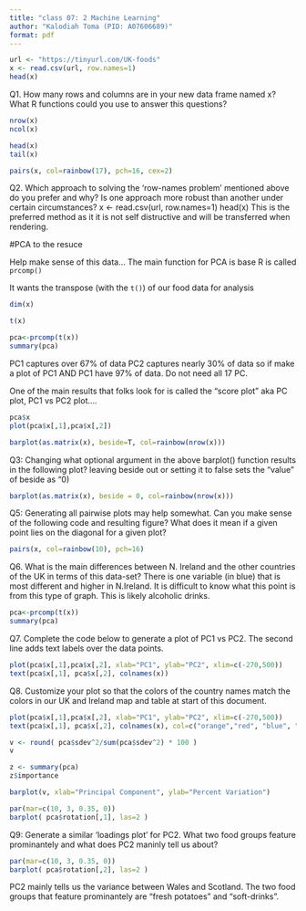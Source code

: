```yaml
---
title: "class 07: 2 Machine Learning"
author: "Kalodiah Toma (PID: A07606689)"
format: pdf
---
```


```r
url <- "https://tinyurl.com/UK-foods"
x <- read.csv(url, row.names=1)
head(x)
```
Q1. How many rows and columns are in your new data frame named x? What R functions could you use to answer this questions?

```r
nrow(x)
ncol(x)
```
```r
head(x)
tail(x)
```
```r
pairs(x, col=rainbow(17), pch=16, cex=2)
```
Q2. Which approach to solving the ‘row-names problem’ mentioned above do you prefer and why? Is one approach more robust than another under certain circumstances?
x <- read.csv(url, row.names=1)
head(x)
This is the preferred method as it it is not self distructive and will be transferred when rendering. 


#PCA to the resuce 

Help make sense of this data...
The main function for PCA is base R is called `prcomp()`

It wants the transpose (with the `t()`) of our food data for analysis
```r
dim(x)
```
```r
t(x)
```
```r
pca<-prcomp(t(x))
summary(pca)
```
PC1 captures over 67% of data
PC2 captures nearly 30% of data
so if make a plot of PC1 AND PC1 have 97% of data. Do not need all 17 PC. 

One of the main results that folks look for is called the "score plot" aka PC plot, PC1 vs PC2 plot....

```r
pca$x
plot(pca$x[,1],pca$x[,2])
```

```r
barplot(as.matrix(x), beside=T, col=rainbow(nrow(x)))
```
Q3: Changing what optional argument in the above barplot() function results in the following plot?
leaving beside out or setting it to false sets the "value" of beside as "0)

```r
barplot(as.matrix(x), beside = 0, col=rainbow(nrow(x)))
```
Q5: Generating all pairwise plots may help somewhat. Can you make sense of the following code and resulting figure? What does it mean if a given point lies on the diagonal for a given plot?

```r
pairs(x, col=rainbow(10), pch=16)
```


Q6. What is the main differences between N. Ireland and the other countries of the UK in terms of this data-set?
There is one variable (in blue) that is most different and higher in N.Ireland. It is difficult to know what this point is from this type of graph. This is likely alcoholic drinks.

```r
pca<-prcomp(t(x))
summary(pca)
```
Q7. Complete the code below to generate a plot of PC1 vs PC2. The second line adds text labels over the data points.

```r
plot(pca$x[,1],pca$x[,2], xlab="PC1", ylab="PC2", xlim=c(-270,500))
text(pca$x[,1], pca$x[,2], colnames(x))
```
Q8. Customize your plot so that the colors of the country names match the colors in our UK and Ireland map and table at start of this document.
```r
plot(pca$x[,1],pca$x[,2], xlab="PC1", ylab="PC2", xlim=c(-270,500))
text(pca$x[,1], pca$x[,2], colnames(x), col=c("orange","red", "blue", "green")) 
```
```r
v <- round( pca$sdev^2/sum(pca$sdev^2) * 100 )
v
```
```r
z <- summary(pca)
z$importance
```
```r
barplot(v, xlab="Principal Component", ylab="Percent Variation")
```
```r
par(mar=c(10, 3, 0.35, 0))
barplot( pca$rotation[,1], las=2 )
```
Q9: Generate a similar ‘loadings plot’ for PC2. What two food groups feature prominantely and what does PC2 maninly tell us about?

```r
par(mar=c(10, 3, 0.35, 0))
barplot( pca$rotation[,2], las=2 )
```
PC2 mainly tells us the variance between Wales and Scotland. The two food groups that feature prominantely are "fresh potatoes" and "soft-drinks".

